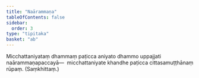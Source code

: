 ```yaml
---
title: "Naārammaṇa"
tableOfContents: false
sidebar:
  order: 3
type: "tipitaka"
basket: "ab"
---
```



<DynamicBreadcrumb />

<Division number="8">

<Paragraph number="2276">
Micchattaniyataṃ dhammaṃ paṭicca aniyato dhammo uppajjati naārammaṇapaccayā—  micchattaniyate khandhe paṭicca cittasamuṭṭhānaṃ rūpaṃ. (Saṃkhittaṃ.)
</Paragraph>
</Division>